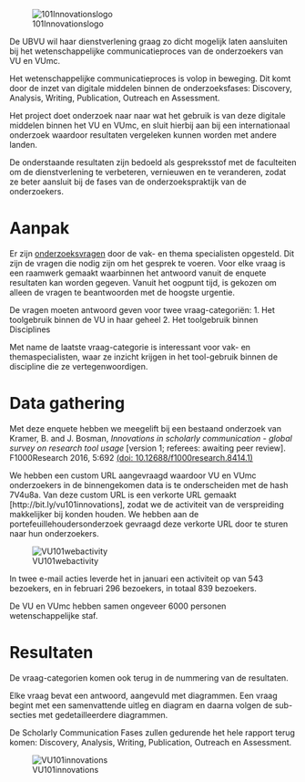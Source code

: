 <!-- English or Dutch? First part of the report is written in dutch, then switches to English. Axis titles in the figures are also in Dutch -->

![101Innovationslogo](./images/vu101header.png)

De UBVU wil haar dienstverlening graag zo dicht mogelijk laten aansluiten bij het wetenschappelijke communicatieproces van de onderzoekers van VU en VUmc.

Het wetenschappelijke communicatieproces is volop in beweging. Dit komt door de inzet van digitale middelen binnen de onderzoeksfases: Discovery, Analysis, Writing, Publication, Outreach en Assessment.

Het project doet onderzoek naar naar wat het gebruik is van deze digitale middelen binnen het VU en VUmc, en sluit hierbij aan bij een internationaal onderzoek waardoor resultaten vergeleken kunnen worden met andere landen.

De onderstaande resultaten zijn bedoeld als gespreksstof met de faculteiten om de dienstverlening te verbeteren, vernieuwen en te veranderen, zodat ze beter aansluit bij de fases van de onderzoekspraktijk van de onderzoekers.

# Aanpak
Er zijn [onderzoeksvragen](https://docs.google.com/document/d/1p3k5PLXtJNvGviWvsBoPZ4dbgGU9Fa_dHb08iOdvC6Q/edit?usp=sharing) door de vak- en thema specialisten opgesteld. Dit zijn de vragen die nodig zijn om het gesprek te voeren. Voor elke vraag is een raamwerk gemaakt waarbinnen het antwoord vanuit de enquete resultaten kan worden gegeven. Vanuit het oogpunt tijd, is gekozen om alleen de vragen te beantwoorden met de hoogste urgentie.

De vragen moeten antwoord geven voor twee vraag-categoriën:
1. Het toolgebruik binnen de VU in haar geheel
2. Het toolgebruik binnen Disciplines

Met name de laatste vraag-categorie is interessant voor vak- en themaspecialisten, waar ze inzicht krijgen in het tool-gebruik binnen de discipline die ze vertegenwoordigen.

# Data gathering
Met deze enquete hebben we meegelift bij een bestaand onderzoek van Kramer, B. and J. Bosman, *Innovations in scholarly communication - global survey on research tool usage* [version 1; referees: awaiting peer review]. F1000Research 2016, 5:692
[(doi: 10.12688/f1000research.8414.1)](http://dx.doi.org/10.12688/f1000research.8414.1)

We hebben een custom URL aangevraagd waardoor VU en VUmc onderzoekers in de binnengekomen data is te onderscheiden met de hash 7V4u8a. Van deze custom URL is een verkorte URL gemaakt [http://bit.ly/vu101innovations], zodat we de activiteit van de verspreiding makkelijker bij konden houden. We hebben aan de portefeuillehoudersonderzoek gevraagd deze verkorte URL door te sturen naar hun onderzoekers.

![VU101webactivity](./images/vu101response-aantallen.png "VU101 webactivity, 543 in January, 296 in February")

In twee e-mail acties leverde het in januari een activiteit op van 543 bezoekers, en in februari 296 bezoekers, in totaal 839 bezoekers.

De VU en VUmc hebben samen ongeveer 6000 personen wetenschappelijke staf.

# Resultaten
De vraag-categorien komen ook terug in de nummering van de resultaten.

Elke vraag bevat een antwoord, aangevuld met diagrammen. Een vraag begint met een samenvattende uitleg en diagram en daarna volgen de sub-secties met gedetailleerdere diagrammen.

De Scholarly Communication Fases zullen gedurende het hele rapport terug komen: Discovery, Analysis, Writing, Publication, Outreach en Assessment.

![VU101innovations](./images/vu101innovations-big.png "Discovery, Analysis, Writing, Publication, Outreach en Assessment")

